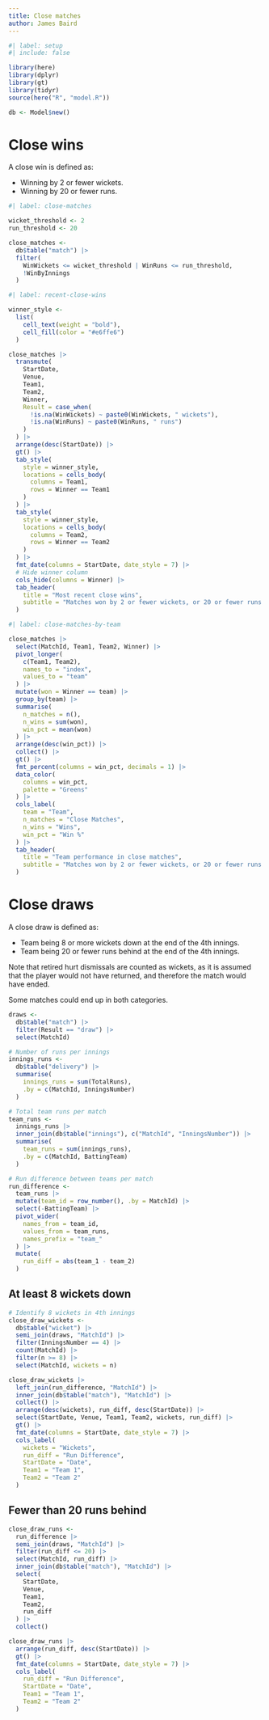 ```yaml
---
title: Close matches
author: James Baird
---
```


```r
#| label: setup
#| include: false

library(here)
library(dplyr)
library(gt)
library(tidyr)
source(here("R", "model.R"))

db <- Model$new()
```

# Close wins

A close win is defined as:

- Winning by 2 or fewer wickets.
- Winning by 20 or fewer runs.

```r
#| label: close-matches

wicket_threshold <- 2
run_threshold <- 20

close_matches <-
  db$table("match") |>
  filter(
    WinWickets <= wicket_threshold | WinRuns <= run_threshold,
    !WinByInnings
  )
```

```r
#| label: recent-close-wins

winner_style <-
  list(
    cell_text(weight = "bold"),
    cell_fill(color = "#e6ffe6")
  )

close_matches |>
  transmute(
    StartDate,
    Venue,
    Team1,
    Team2,
    Winner,
    Result = case_when(
      !is.na(WinWickets) ~ paste0(WinWickets, " wickets"),
      !is.na(WinRuns) ~ paste0(WinRuns, " runs")
    )
  ) |>
  arrange(desc(StartDate)) |>
  gt() |>
  tab_style(
    style = winner_style,
    locations = cells_body(
      columns = Team1,
      rows = Winner == Team1
    )
  ) |>
  tab_style(
    style = winner_style,
    locations = cells_body(
      columns = Team2,
      rows = Winner == Team2
    )
  ) |>
  fmt_date(columns = StartDate, date_style = 7) |>
  # Hide winner column
  cols_hide(columns = Winner) |>
  tab_header(
    title = "Most recent close wins",
    subtitle = "Matches won by 2 or fewer wickets, or 20 or fewer runs."
  )
```

```r
#| label: close-matches-by-team

close_matches |>
  select(MatchId, Team1, Team2, Winner) |>
  pivot_longer(
    c(Team1, Team2),
    names_to = "index",
    values_to = "team"
  ) |>
  mutate(won = Winner == team) |>
  group_by(team) |>
  summarise(
    n_matches = n(),
    n_wins = sum(won),
    win_pct = mean(won)
  ) |>
  arrange(desc(win_pct)) |>
  collect() |>
  gt() |>
  fmt_percent(columns = win_pct, decimals = 1) |>
  data_color(
    columns = win_pct,
    palette = "Greens"
  ) |>
  cols_label(
    team = "Team",
    n_matches = "Close Matches",
    n_wins = "Wins",
    win_pct = "Win %"
  ) |>
  tab_header(
    title = "Team performance in close matches",
    subtitle = "Matches won by 2 or fewer wickets, or 20 or fewer runs."
  )
```

# Close draws

A close draw is defined as:

- Team being 8 or more wickets down at the end of the 4th innings.
- Team being 20 or fewer runs behind at the end of the 4th innings.

Note that retired hurt dismissals are counted as wickets, as it is
assumed that the player would not have returned, and therefore the
match would have ended.

Some matches could end up in both categories.

```r
draws <-
  db$table("match") |>
  filter(Result == "draw") |>
  select(MatchId)

# Number of runs per innings
innings_runs <-
  db$table("delivery") |>
  summarise(
    innings_runs = sum(TotalRuns),
    .by = c(MatchId, InningsNumber)
  )

# Total team runs per match
team_runs <-
  innings_runs |>
  inner_join(db$table("innings"), c("MatchId", "InningsNumber")) |>
  summarise(
    team_runs = sum(innings_runs),
    .by = c(MatchId, BattingTeam)
  )

# Run difference between teams per match
run_difference <-
  team_runs |>
  mutate(team_id = row_number(), .by = MatchId) |>
  select(-BattingTeam) |>
  pivot_wider(
    names_from = team_id,
    values_from = team_runs,
    names_prefix = "team_"
  ) |>
  mutate(
    run_diff = abs(team_1 - team_2)
  )
```

## At least 8 wickets down

```r
# Identify 8 wickets in 4th innings
close_draw_wickets <-
  db$table("wicket") |>
  semi_join(draws, "MatchId") |>
  filter(InningsNumber == 4) |>
  count(MatchId) |>
  filter(n >= 8) |>
  select(MatchId, wickets = n)

close_draw_wickets |>
  left_join(run_difference, "MatchId") |>
  inner_join(db$table("match"), "MatchId") |>
  collect() |>
  arrange(desc(wickets), run_diff, desc(StartDate)) |>
  select(StartDate, Venue, Team1, Team2, wickets, run_diff) |>
  gt() |>
  fmt_date(columns = StartDate, date_style = 7) |>
  cols_label(
    wickets = "Wickets",
    run_diff = "Run Difference",
    StartDate = "Date",
    Team1 = "Team 1",
    Team2 = "Team 2"
  )
```

## Fewer than 20 runs behind

```r
close_draw_runs <-
  run_difference |>
  semi_join(draws, "MatchId") |>
  filter(run_diff <= 20) |>
  select(MatchId, run_diff) |>
  inner_join(db$table("match"), "MatchId") |>
  select(
    StartDate,
    Venue,
    Team1,
    Team2,
    run_diff
  ) |>
  collect()

close_draw_runs |>
  arrange(run_diff, desc(StartDate)) |>
  gt() |>
  fmt_date(columns = StartDate, date_style = 7) |>
  cols_label(
    run_diff = "Run Difference",
    StartDate = "Date",
    Team1 = "Team 1",
    Team2 = "Team 2"
  )
```